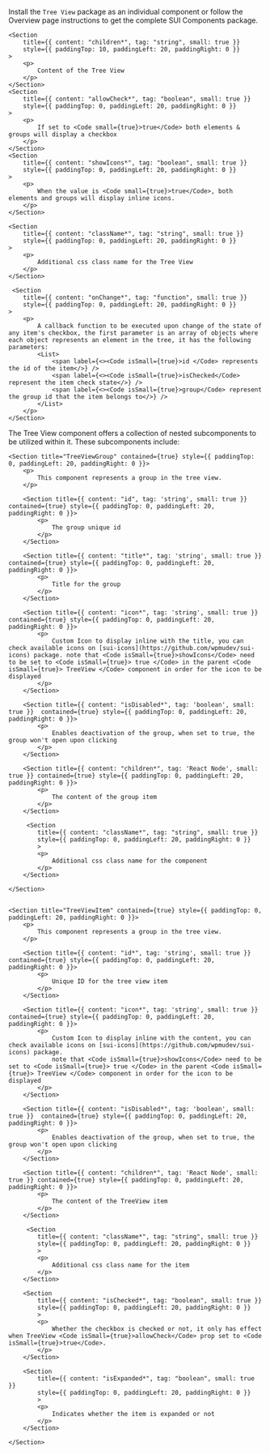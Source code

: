 
<Section
	title="Installation"
	contained={true}
	style={{ paddingTop: 0, paddingBottom: 0 }}
>
	<p>
		Install the <Code small={true}>Tree View</Code> package as an individual
		component or follow the Overview page instructions to get the complete SUI
		Components package.
	</p>
</Section>

<Section title="Props" border={true}>

    <Section
    	title={{ content: "children*", tag: "string", small: true }}
    	style={{ paddingTop: 10, paddingLeft: 20, paddingRight: 0 }}
    >
    	<p>
    		Content of the Tree View
    	</p>
    </Section>
    <Section
    	title={{ content: "allowCheck*", tag: "boolean", small: true }}
    	style={{ paddingTop: 0, paddingLeft: 20, paddingRight: 0 }}
    >
    	<p>
    		If set to <Code small={true}>true</Code> both elements & groups will display a checkbox
    	</p>
    </Section>
    <Section
    	title={{ content: "showIcons*", tag: "boolean", small: true }}
    	style={{ paddingTop: 0, paddingLeft: 20, paddingRight: 0 }}
    >
    	<p>
    		When the value is <Code small={true}>true</Code>, both elements and groups will display inline icons.
    	</p>
    </Section>

    <Section
    	title={{ content: "className*", tag: "string", small: true }}
    	style={{ paddingTop: 0, paddingLeft: 20, paddingRight: 0 }}
    >
    	<p>
    		Additional css class name for the Tree View
    	</p>
    </Section>

	 <Section
    	title={{ content: "onChange*", tag: "function", small: true }}
    	style={{ paddingTop: 0, paddingLeft: 20, paddingRight: 0 }}
    >
    	<p>
    		A callback function to be executed upon change of the state of any item's checkbox, the first parameter is an array of objects where each object represents an element in the tree, it has the following parameters:  
			<List>
				<span label={<><Code isSmall={true}>id </Code> represents the id of the item</>} />
				<span label={<><Code isSmall={true}>isChecked</Code> represent the item check state</>} />
				<span label={<><Code isSmall={true}>group</Code> represent the group id that the item belongs to</>} />
			</List>
		</p>
    </Section>

</Section>

<Section
	title="Sub Components"
	contained={true}
	style={{ paddingTop: 30, paddingBottom: 0 }}
>
		<p>The Tree View component offers a collection of nested subcomponents to be utilized within it. These subcomponents include:</p>

    <Section title="TreeViewGroup" contained={true} style={{ paddingTop: 0, paddingLeft: 20, paddingRight: 0 }}>
    	<p>
    		This component represents a group in the tree view.
    	</p>

		<Section title={{ content: "id", tag: 'string', small: true }} contained={true} style={{ paddingTop: 0, paddingLeft: 20, paddingRight: 0 }}>
    		<p>
    			The group unique id
    		</p>
    	</Section>

    	<Section title={{ content: "title*", tag: 'string', small: true }} contained={true} style={{ paddingTop: 0, paddingLeft: 20, paddingRight: 0 }}>
    		<p>
    			Title for the group
    		</p>
    	</Section>

    	<Section title={{ content: "icon*", tag: 'string', small: true }} contained={true} style={{ paddingTop: 0, paddingLeft: 20, paddingRight: 0 }}>
    		<p>
    			Custom Icon to display inline with the title, you can check available icons on [sui-icons](https://github.com/wpmudev/sui-icons) package. note that <Code isSmall={true}>showIcons</Code> need to be set to <Code isSmall={true}> true </Code> in the parent <Code isSmall={true}> TreeView </Code> component in order for the icon to be displayed
    		</p>
    	</Section>

    	<Section title={{ content: "isDisabled*", tag: 'boolean', small: true }}  contained={true} style={{ paddingTop: 0, paddingLeft: 20, paddingRight: 0 }}>
    		<p>
    			Enables deactivation of the group, when set to true, the group won't open upon clicking
    		</p>
    	</Section>

    	<Section title={{ content: "children*", tag: 'React Node', small: true }} contained={true} style={{ paddingTop: 0, paddingLeft: 20, paddingRight: 0 }}>
    		<p>
    			The content of the group item
    		</p>
    	</Section>

    	 <Section
    		title={{ content: "className*", tag: "string", small: true }}
    		style={{ paddingTop: 0, paddingLeft: 20, paddingRight: 0 }}
    		>
    		<p>
    			Additional css class name for the component
    		</p>
    	</Section>

    </Section>


    <Section title="TreeViewItem" contained={true} style={{ paddingTop: 0, paddingLeft: 20, paddingRight: 0 }}>
    	<p>
    		This component represents a group in the tree view.
    	</p>

    	<Section title={{ content: "id*", tag: 'string', small: true }} contained={true} style={{ paddingTop: 0, paddingLeft: 20, paddingRight: 0 }}>
    		<p>
    			Unique ID for the tree view item
    		</p>
    	</Section>

    	<Section title={{ content: "icon*", tag: 'string', small: true }} contained={true} style={{ paddingTop: 0, paddingLeft: 20, paddingRight: 0 }}>
    		<p>
    			Custom Icon to display inline with the content, you can check available icons on [sui-icons](https://github.com/wpmudev/sui-icons) package.
    			note that <Code isSmall={true}>showIcons</Code> need to be set to <Code isSmall={true}> true </Code> in the parent <Code isSmall={true}> TreeView </Code> component in order for the icon to be displayed
    		</p>
    	</Section>

    	<Section title={{ content: "isDisabled*", tag: 'boolean', small: true }}  contained={true} style={{ paddingTop: 0, paddingLeft: 20, paddingRight: 0 }}>
    		<p>
    			Enables deactivation of the group, when set to true, the group won't open upon clicking
    		</p>
    	</Section>

    	<Section title={{ content: "children*", tag: 'React Node', small: true }} contained={true} style={{ paddingTop: 0, paddingLeft: 20, paddingRight: 0 }}>
    		<p>
    			The content of the TreeView item
    		</p>
    	</Section>

    	 <Section
    		title={{ content: "className*", tag: "string", small: true }}
    		style={{ paddingTop: 0, paddingLeft: 20, paddingRight: 0 }}
    		>
    		<p>
    			Additional css class name for the item
    		</p>
    	</Section>

		<Section
    		title={{ content: "isChecked*", tag: "boolean", small: true }}
    		style={{ paddingTop: 0, paddingLeft: 20, paddingRight: 0 }}
    		>
    		<p>
    			Whether the checkbox is checked or not, it only has effect when TreeView <Code isSmall={true}>allowCheck</Code> prop set to <Code isSmall={true}>true</Code>. 
    		</p>
    	</Section>

		<Section
    		title={{ content: "isExpanded*", tag: "boolean", small: true }}
    		style={{ paddingTop: 0, paddingLeft: 20, paddingRight: 0 }}
    		>
    		<p>
    			Indicates whether the item is expanded or not
    		</p>
    	</Section>

    </Section>

</Section>
